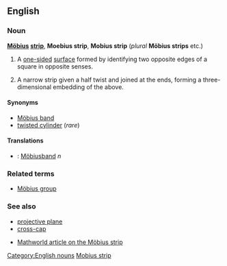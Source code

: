 ==English==

===Noun===
'''[[w:August Möbius|Möbius]] [[strip]]''', '''Moebius strip''', '''Mobius strip''' (''plural'' '''Möbius strips''' etc.)

# {{topology}} A [[one-sided]] [[surface]] formed by identifying two opposite edges of a square in opposite senses.
# A narrow strip given a half twist and joined at the ends, forming a three-dimensional embedding of the above.

====Synonyms====
*[[Möbius band]]
*[[twisted cylinder]] (''rare'')

====Translations====
*{{sv}}: [[Möbiusband]] ''n''

===Related terms===
*[[Möbius group]]

===See also===
*[[projective plane]]
*[[cross-cap]]
{{pedialite}}
*[http://mathworld.wolfram.com/MoebiusStrip.html Mathworld article on the Möbius strip]

[[Category:English nouns]]
[[Category:English words spelled with diacritics or ligatures|Mobius strip]]